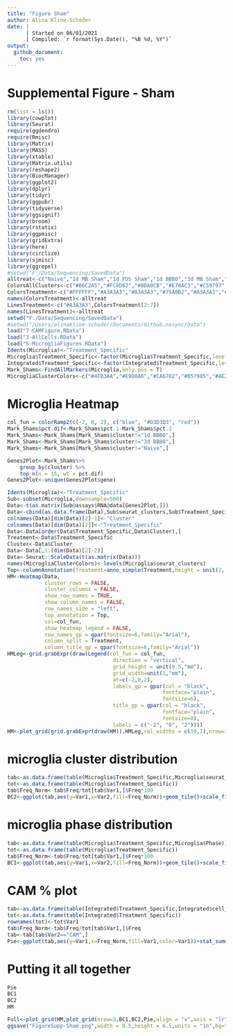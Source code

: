 ---
title: "Figure Sham"
author: Alina Kline-Schoder
date: | 
      | Started on 06/01/2021
      | Compiled: `r format(Sys.Date(), "%B %d, %Y")`
output:
  github_document:
    toc: yes
---
# Supplemental Figure - Sham

```{r message = FALSE, echo = FALSE}
rm(list = ls())
library(cowplot)
library(Seurat)
require(ggdendro)
require(Rmisc)
library(Matrix)
library(MASS)
library(xtable)
library(Matrix.utils)
library(reshape2)
library(BiocManager)
library(ggplot2)
library(dplyr)
library(tidyr)
library(ggpubr)
library(tidyverse)
library(ggsignif)
library(broom)
library(rstatix)
library(ggpmisc)
library(gridExtra)
library(here)
library(circlize)
library(sjmisc)
library(ggrepel)
#setwd("F:/Data/Sequencing/SavedData")
alltreat<-c("Naive","1d MB Sham","1d FUS Sham","1d BBBO","3d MB Sham","3d FUS Sham","3d BBBO")
ColorsAllClusters<-c("#66C2A5","#FC8D62","#8DA0CB","#E78AC3","#C59797","#A6D854","#FFD92F","#BA95C7","#D3D942","#FFD92F","#B1A884","#BA95C7")
ColorsTreatment<-c("#FFFFFF","#A3A3A3","#A3A3A3","#75A0B2","#A3A3A3","#A3A3A3","#205F83")
names(ColorsTreatment)<-alltreat
LinesTreatment<-c("#A3A3A3",ColorsTreatment[2:7])
names(LinesTreatment)<-alltreat
setwd("F:/Data/Sequencing/SavedData")
#setwd("/Users/alinakline-schoder/Documents/Github.nosync/Data")
load("7-CAMFigure.RData")
load("3-AllCells.RData")
load("5-MicrogliaFigures.RData")
Idents(Microglia)<-"Treatment_Specific"
Microglia$Treatment_Specific<-factor(Microglia$Treatment_Specific,levels=alltreat)
Integrated$Treatment_Specific<-factor(Integrated$Treatment_Specific,levels=alltreat)
Mark_Shams<-FindAllMarkers(Microglia,only.pos = T)
MicrogliaClusterColors<-c("#4FB3AA","#E9D8A6","#CA6702","#057985","#AE2012", "#BFD5B2","#0A9396", "#FFE987", "#F7C244", "#F4E197", "#D56D02","#BB3E03","#94D2BD")
```

# Microglia Heatmap
```{r}
col_fun = colorRamp2(c(-2, 0, 2), c("blue", "#D3D3D3", "red"))
Mark_Shams$pct.dif<-Mark_Shams$pct.1-Mark_Shams$pct.2
Mark_Shams<-Mark_Shams[Mark_Shams$cluster!="1d BBBO",]
Mark_Shams<-Mark_Shams[Mark_Shams$cluster!="3d BBBO",]
Mark_Shams<-Mark_Shams[Mark_Shams$cluster!="Naive",]

Genes2Plot<-Mark_Shams%>%
    group_by(cluster) %>%
    top_n(n = 15, wt = pct.dif)
Genes2Plot<-unique(Genes2Plot$gene)

Idents(Microglia)<-"Treatment_Specific"
Sub<-subset(Microglia,downsample=500)
Data<-t(as.matrix(Sub@assays$RNA@data[Genes2Plot,]))
Data<-cbind(as.data.frame(Data),Sub$seurat_clusters,Sub$Treatment_Specific)
colnames(Data)[dim(Data)[2]-1]<-"Cluster"
colnames(Data)[dim(Data)[2]]<-"Treatment_Specific"
Data<-Data[order(Data$Treatment_Specific,Data$Cluster),]
Treatment<-Data$Treatment_Specific
Cluster<-Data$Cluster
Data<-Data[,1:(dim(Data)[2]-2)]
Data<-Seurat::ScaleData(t(as.matrix(Data)))
names(MicrogliaClusterColors)<-levels(Microglia$seurat_clusters)
Top<-columnAnnotation(Treatment=anno_simple(Treatment,height = unit(2, "mm"),col = ColorsTreatment,border = TRUE), Cluster=anno_simple(Cluster,height=unit(2,"mm"),col=MicrogliaClusterColors),show_legend=FALSE,show_annotation_name=FALSE)
HM<-Heatmap(Data,
            cluster_rows = FALSE,
            cluster_columns = FALSE,
            show_row_names = TRUE,
            show_column_names = FALSE,
            row_names_side = "left",
            top_annotation = Top,
            col=col_fun,
            show_heatmap_legend = FALSE,
            row_names_gp = gpar(fontsize=6,family="Arial"),
            column_split = Treatment,
            column_title_gp = gpar(fontsize=6,family="Arial"))
HMLeg<-grid.grabExpr(draw(Legend(col_fun = col_fun, 
                                  direction = "vertical",
                                  grid_height = unit(0.5,"mm"),
                                  grid_width=unit(1,"mm"),
                                  at=c(-2,0,2),
                                  labels_gp = gpar(col = "black",
                                                  fontface="plain",
                                                  fontsize=6),
                                  title_gp = gpar(col = "black",
                                                  fontface="plain",
                                                  fontsize=8),
                                  labels = c("-2", "0", "2"))))
HM<-plot_grid(grid.grabExpr(draw(HM)),HMLeg,rel_widths = c(10,1),nrow=1)
```

# microglia cluster distribution 
```{r}
tab<-as.data.frame(table(Microglia$Treatment_Specific,Microglia$seurat_clusters))
tot<-as.data.frame(table(Microglia$Treatment_Specific))
tab$Freq_Norm<-tab$Freq/tot[tab$Var1,]$Freq*100
BC2<-ggplot(tab,aes(y=Var1,x=Var2,fill=Freq_Norm))+geom_tile()+scale_fill_gradientn(colours = c("white","black"),limits = c(0,100),breaks=c(0,100),guide=guide_colorbar(title.position = "right",title = "Frequency (%)",label.position="right"))+geom_tile(aes(y=0.5,x=Var2),height=0.05,fill=MicrogliaClusterColors[tab$Var2])+scale_y_discrete(expand=c(0,0))+geom_tile(aes(y=Var1,x=0.5),width=0.25,fill=ColorsTreatment[tab$Var1],color=LinesTreatment[tab$Var1])+theme_minimal()+scale_y_discrete(expand=c(0,0))+scale_x_discrete(expand=c(0,0))+theme(legend.position = "right")+xlab("Cluster")+theme(legend.key.width = unit(0.2,"cm"),legend.title = element_text(size=8,angle=-90,hjust=0.5,vjust=-5),legend.text = element_text(size=6),axis.text = element_text(size=6),axis.title.x = element_text(size=8),legend.box.margin = margin(0,-0.5,0,-0.25,"cm"),axis.text.x = element_text(size=6),axis.title.y = element_blank())+xlab("Cluster")
```

# microglia phase distribution
```{r}
tab<-as.data.frame(table(Microglia$Treatment_Specific,Microglia$Phase))
tot<-as.data.frame(table(Microglia$Treatment_Specific))
tab$Freq_Norm<-tab$Freq/tot[tab$Var1,]$Freq*100
BC1<-ggplot(tab,aes(y=Var1,x=Var2,fill=Freq_Norm))+geom_tile()+scale_fill_gradientn(colours = c("white","black"),limits = c(0,100),breaks=c(0,100),guide=guide_colorbar(title.position = "right",title = "Frequency (%)",label.position="right"))+geom_tile(aes(y=Var1,x=0.5),width=0.05,fill=ColorsTreatment[tab$Var1],color=LinesTreatment[tab$Var2])+theme_minimal()+scale_y_discrete(expand=c(0,0))+scale_x_discrete(expand=c(0,0))+theme(legend.position = "right")+theme(legend.position = "right")+xlab("Cluster")+theme(legend.key.width = unit(0.2,"cm"),legend.title = element_text(size=8,angle=-90,hjust=0.5,vjust=-5),legend.text = element_text(size=6),axis.text = element_text(size=6),axis.title.x = element_text(size=8),legend.box.margin = margin(0,-0.5,0,-0.25,"cm"),axis.text.x = element_text(size=6),axis.title.y = element_blank())+xlab("Phase")
```

# CAM % plot
```{r}
tab<-as.data.frame(table(Integrated$Treatment_Specific,Integrated$cell_type))
tot<-as.data.frame(table(Integrated$Treatment_Specific))
rownames(tot)<-tot$Var1
tab$Freq_Norm<-tab$Freq/tot[tab$Var1,]$Freq
tab<-tab[tab$Var2=="CAM",]
Pie<-ggplot(tab,aes(y=Var1,x=Freq_Norm,fill=Var1,color=Var1))+stat_summary(fun="mean",geom="bar")+scale_fill_manual(values=ColorsTreatment)+scale_color_manual(values=LinesTreatment)+theme(legend.position="none")+scale_x_continuous(limits = c(0,0.65),breaks = c(0,0.25,0.5),labels=c("0%","25%","50%"),expand = c(0,0),position = "bottom")+theme_minimal()+theme(legend.position = "none")+ylab("Treatment")+xlab("Cluster")+theme(legend.key.width = unit(0.2,"cm"),legend.title = element_text(size=8,angle=-90,hjust=0.5,vjust=-5),legend.text = element_text(size=6),axis.text = element_text(size=6),axis.title.x = element_text(size=8),legend.box.margin = margin(0,-0.5,0,-0.25,"cm"),axis.text.x = element_text(size=6),axis.title.y = element_blank())+xlab("CAM (%)")
```


# Putting it all together
```{r}
Pie
BC1
BC2
HM

Full<-plot_grid(HM,plot_grid(nrow=3,BC1,BC2,Pie,align = "v",axis = "lr",labels=c("b","c","d")),nrow=1,labels = c("a",""),rel_widths = c(2,1))
ggsave("FigureSupp-Sham.png",width = 8.5,height = 6.5,units = "in",bg="white")

```

